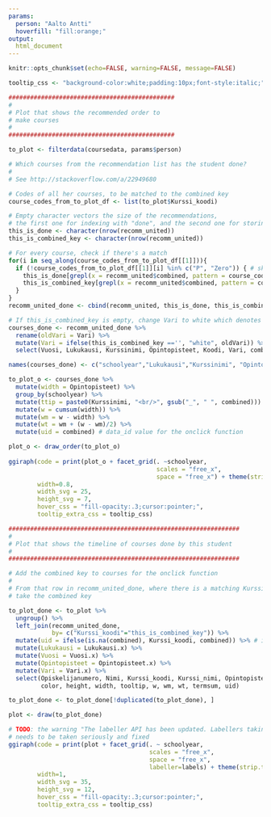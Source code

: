 ```yaml
---
params:
  person: "Aalto Antti"
  hoverfill: "fill:orange;"
output: 
  html_document
---
```


 <style type="text/css">
 body {
  padding: 25px 5px 25px 5px;
 }
 div.main-container { 
    max-width: 3000px; 
 }
 div.html-widget {
    width: 1600px;
    height: 300px;
 }
 svg .myclass {
    fill: #99004c;
    stroke: black;
    stroke-dasharray: 2;
    color: #6600cc;
  }
</style>


```r
knitr::opts_chunk$set(echo=FALSE, warning=FALSE, message=FALSE)

tooltip_css <- "background-color:white;padding:10px;font-style:italic;"

```

``` r
##############################################
#
# Plot that shows the recommended order to 
# make courses
#
##############################################

to_plot <- filterdata(coursedata, params$person)

# Which courses from the recommendation list has the student done?
#
# See http://stackoverflow.com/a/22949680

# Codes of all her courses, to be matched to the combined key
course_codes_from_to_plot_df <- list(to_plot$Kurssi_koodi)

# Empty character vectors the size of the recommendations, 
# the first one for indexing with "done", and the second one for storing the combined key
this_is_done <- character(nrow(recomm_united))
this_is_combined_key <- character(nrow(recomm_united))

# For every course, check if there's a match
for(i in seq_along(course_codes_from_to_plot_df[[1]])){
  if (!course_codes_from_to_plot_df[[1]][i] %in% c("P", "Zero")) { # skip P and Zero rows
    this_is_done[grepl(x = recomm_united$combined, pattern = course_codes_from_to_plot_df[[1]][i])] <- "done"
    this_is_combined_key[grepl(x = recomm_united$combined, pattern = course_codes_from_to_plot_df[[1]][i])] <- course_codes_from_to_plot_df[[1]][i]
  }
} 
recomm_united_done <- cbind(recomm_united, this_is_done, this_is_combined_key, stringsAsFactors = FALSE)

# If this_is_combined_key is empty, change Vari to white which denotes a course not done yet
courses_done <- recomm_united_done %>% 
  rename(oldVari = Vari) %>% 
  mutate(Vari = ifelse(this_is_combined_key =='', "white", oldVari)) %>% 
  select(Vuosi, Lukukausi, Kurssinimi, Opintopisteet, Koodi, Vari, combined)

names(courses_done) <- c("schoolyear","Lukukausi","Kurssinimi", "Opintopisteet","Koodi","Vari","combined")

to_plot_o <- courses_done %>% 
  mutate(width = Opintopisteet) %>% 
  group_by(schoolyear) %>%
  mutate(ttip = paste0(Kurssinimi, "<br/>", gsub("_", " ", combined))) %>%
  mutate(w = cumsum(width)) %>%
  mutate(wm = w - width) %>%
  mutate(wt = wm + (w - wm)/2) %>% 
  mutate(uid = combined) # data_id value for the onclick function 

plot_o <- draw_order(to_plot_o)
  
ggiraph(code = print(plot_o + facet_grid(. ~schoolyear,
                                         scales = "free_x", 
                                         space = "free_x") + theme(strip.text.x = element_text(size = 20))),
        width=0.8,
        width_svg = 25,
        height_svg = 7,
        hover_css = "fill-opacity:.3;cursor:pointer;",
        tooltip_extra_css = tooltip_css)

```

``` r
################################################################
#
# Plot that shows the timeline of courses done by this student
#
################################################################

# Add the combined key to courses for the onclick function
#
# From that row in recomm_united_done, where there is a matching Kurssi_koodi in this_is_combined_key, 
# take the combined key

to_plot_done <- to_plot %>% 
  ungroup() %>% 
  left_join(recomm_united_done, 
            by= c("Kurssi_koodi"="this_is_combined_key")) %>% 
  mutate(uid = ifelse(is.na(combined), Kurssi_koodi, combined)) %>% # if the course is not done yet, use the course code 
  mutate(Lukukausi = Lukukausi.x) %>% 
  mutate(Vuosi = Vuosi.x) %>% 
  mutate(Opintopisteet = Opintopisteet.x) %>% 
  mutate(Vari = Vari.x) %>% 
  select(Opiskelijanumero, Nimi, Kurssi_koodi, Kurssi_nimi, Opintopisteet, Lukukausi, Vuosi, Vari, schoolyear, schoolyearrange,
         color, height, width, tooltip, w, wm, wt, termsum, uid)

to_plot_done <- to_plot_done[!duplicated(to_plot_done), ]

plot <- draw(to_plot_done)

# TODO: the warning "The labeller API has been updated. Labellers taking `variable`and `value` arguments are now deprecated"
# needs to be taken seriously and fixed
ggiraph(code = print(plot + facet_grid(. ~ schoolyear, 
                                       scales = "free_x", 
                                       space = "free_x", 
                                       labeller=labels) + theme(strip.text.x = element_text(size = 24))),
        width=1,
        width_svg = 35,
        height_svg = 12,
        hover_css = "fill-opacity:.3;cursor:pointer;",
        tooltip_extra_css = tooltip_css)


```

